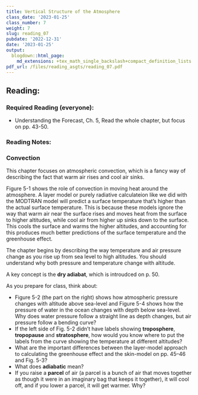 ```yaml
---
title: Vertical Structure of the Atmosphere
class_date: '2023-01-25'
class_number: 7
weight: 7
slug: reading_07
pubdate: '2022-12-31'
date: '2023-01-25'
output:
  blogdown::html_page:
    md_extensions: +tex_math_single_backslash+compact_definition_lists
pdf_url: /files/reading_asgts/reading_07.pdf
---
```

## Reading:

### Required Reading (everyone):

* Understanding the Forecast, Ch. 5, Read the whole chapter, but focus on pp. 43-50.

### Reading Notes:

### Convection

This chapter focuses on atmospheric convection, which is a fancy way of 
describing the fact that warm air rises and cool air sinks. 

Figure 5-1 shows the role of convection in moving heat around the atmosphere.
A layer model or purely radiative calculateion like we did with the 
MODTRAN model will predict a surface temperature that's higher than the
actual surface temperature. This is because these models ignore the way that
warm air near the surface rises and moves heat from the surface to higher
altitudes, while cool air from higher up sinks down to the surface.
This cools the surface and warms the higher altitudes, and accounting for this
produces much better predictions of the surface temperature and the 
greenhouse effect.

The chapter begins by describing the way temperature and air pressure change
as you rise up from sea level to high altitudes. You should understand why 
both pressure and temperature change with altitude. 

A key concept is the **dry adiabat**, which is introudced on p. 50.



As you prepare for class, think about:

* Figure 5-2 (the part on the right) shows how atmospheric pressure changes 
  with altitude above sea-level and Figure 5-4 shows how the pressure of water
  in the ocean changes with depth below sea-level.
  Why does water pressure follow a straight line as depth changes, but 
  air pressure follow a bending curve?
* If the left side of Fig. 5-2 didn't have labels showing **troposphere**, 
  **tropopause** and **stratosphere**, how would you know where to put the labels
  from the curve showing the temperature at different altitudes?
* What are the important differences between the layer-model approach to 
  calculating the greenhouse effect and the skin-model on pp. 45--46 and 
  Fig. 5-3?
* What does **adiabatic** mean?
* If you raise a **parcel** of air (a parcel is a bunch of air that moves 
  together as though it were in an imaginary bag that keeps it together),
  it will cool off, and if you lower a parcel, it will get warmer. 
  Why?

